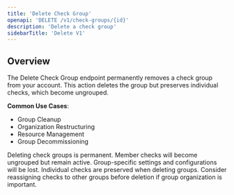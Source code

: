 ```yaml
---
title: 'Delete Check Group'
openapi: 'DELETE /v1/check-groups/{id}'
description: 'Delete a check group'
sidebarTitle: 'Delete V1'
---
```


## Overview

The Delete Check Group endpoint permanently removes a check group from your account. This action deletes the group but preserves individual checks, which become ungrouped.

**Common Use Cases**:
- Group Cleanup
- Organization Restructuring
- Resource Management
- Group Decommissioning

<Warning>
Deleting check groups is permanent. Member checks will become ungrouped but remain active. Group-specific settings and configurations will be lost.
</Warning>

<Note>
Individual checks are preserved when deleting groups. Consider reassigning checks to other groups before deletion if group organization is important.
</Note>